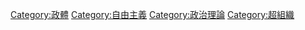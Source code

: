 {{Commonscat|Federalism}}

[[Category:政體|Category:政體]]
[[Category:自由主義|Category:自由主義]]
[[Category:政治理論|Category:政治理論]]
[[Category:超組織|Category:超組織]]